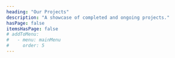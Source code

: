 ```yaml
---
heading: "Our Projects"
description: "A showcase of completed and ongoing projects."
hasPage: false
itemsHasPage: false
# addToMenu:
#   - menu: mainMenu
#     order: 5
---
```


<Section
  collection="projects"
  query="getAll"
/>

<Section
  collection="testimonials"
  query="related"
  heading="Client Testimonials"
/>

<Section
  collection="services"
  query="related"
  heading="Our Services"
/>

<Section
  collection="clients"
  query="related"
  heading="Our Clients"
/>
